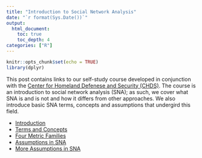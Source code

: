```yaml
---
title: "Introduction to Social Network Analysis"
date: "`r format(Sys.Date())`"
output: 
  html_document:
    toc: true
    toc_depth: 4
categories: ["R"]
---
```


```r
knitr::opts_chunk$set(echo = TRUE)
library(dplyr)
```

This post contains links to our self-study course developed in conjunction with the [Center for Homeland Defenese and Security (CHDS)](https://www.chds.us). The course is an introduction to social network analysis (SNA); as such, we cover what SNA is and is not and how it differs from other approaches. We also introduce basic SNA terms, concepts and assumptions that undergird this field.

  - [Introduction](https://drive.google.com/file/d/1s8SCZy-BnaAnLp40FfiWpYIV9BVb5wJl/view)
  - [Terms and Concepts](https://drive.google.com/file/d/1fBnUj2_V99JbM-yZkCsiltWyY0Nz_iBu/view?usp=sharing)
  - [Four Metric Families](https://drive.google.com/file/d/1yOOXMjKv8JEt-1ohiKHtlnHxfu5vUCZ4/view?usp=sharing)
  - [Assumptions in SNA](https://drive.google.com/file/d/1FvNH-VYobM696gUJbPccX0E1dojhmJcC/view?usp=sharing)
  - [More Assumptions in SNA](https://drive.google.com/file/d/1AMnEO5kqG2MaQw5ZTRlEEGpe5tv8SEwS/view?usp=sharing)